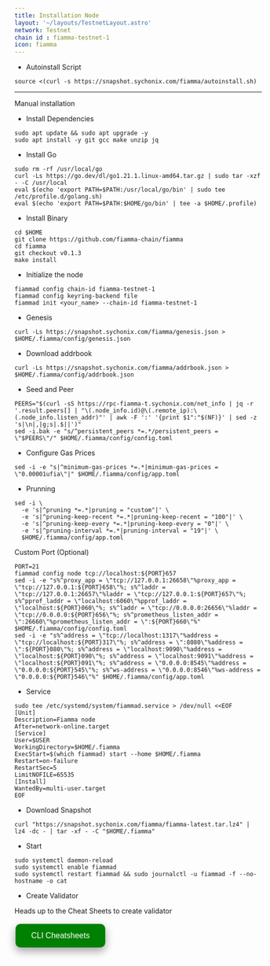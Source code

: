 ```yaml
---
title: Installation Node
layout: '~/layouts/TestnetLayout.astro'
network: Testnet
chain id : fiamma-testnet-1
icon: fiamma
---
```


- Autoinstall Script
```
source <(curl -s https://snapshot.sychonix.com/fiamma/autoinstall.sh) 
```
------
Manual installation
- Install Dependencies
```
sudo apt update && sudo apt upgrade -y 
sudo apt install -y git gcc make unzip jq
```

- Install Go
```
sudo rm -rf /usr/local/go
curl -Ls https://go.dev/dl/go1.21.1.linux-amd64.tar.gz | sudo tar -xzf - -C /usr/local
eval $(echo 'export PATH=$PATH:/usr/local/go/bin' | sudo tee /etc/profile.d/golang.sh)
eval $(echo 'export PATH=$PATH:$HOME/go/bin' | tee -a $HOME/.profile)
```

- Install Binary
```
cd $HOME
git clone https://github.com/fiamma-chain/fiamma
cd fiamma
git checkout v0.1.3
make install
```
- Initialize the node
```
fiammad config chain-id fiamma-testnet-1
fiammad config keyring-backend file
fiammad init <your_name> --chain-id fiamma-testnet-1
```

- Genesis
```
curl -Ls https://snapshot.sychonix.com/fiamma/genesis.json > $HOME/.fiamma/config/genesis.json 
```
- Download addrbook
```
curl -Ls https://snapshot.sychonix.com/fiamma/addrbook.json > $HOME/.fiamma/config/addrbook.json
```
- Seed and Peer
```
PEERS="$(curl -sS https://rpc-fiamma-t.sychonix.com/net_info | jq -r '.result.peers[] | "\(.node_info.id)@\(.remote_ip):\(.node_info.listen_addr)"' | awk -F ':' '{print $1":"$(NF)}' | sed -z 's|\n|,|g;s|.$||')"
sed -i.bak -e "s/^persistent_peers *=.*/persistent_peers = \"$PEERS\"/" $HOME/.fiamma/config/config.toml
```
- Configure Gas Prices
```
sed -i -e "s|^minimum-gas-prices *=.*|minimum-gas-prices = \"0.00001ufia\"|" $HOME/.fiamma/config/app.toml
```
- Prunning
```
sed -i \
  -e 's|^pruning *=.*|pruning = "custom"|' \
  -e 's|^pruning-keep-recent *=.*|pruning-keep-recent = "100"|' \
  -e 's|^pruning-keep-every *=.*|pruning-keep-every = "0"|' \
  -e 's|^pruning-interval *=.*|pruning-interval = "19"|' \
  $HOME/.fiamma/config/app.toml
```
Custom Port (Optional)
```
PORT=21
fiammad config node tcp://localhost:${PORT}657
sed -i -e "s%^proxy_app = \"tcp://127.0.0.1:26658\"%proxy_app = \"tcp://127.0.0.1:${PORT}658\"%; s%^laddr = \"tcp://127.0.0.1:26657\"%laddr = \"tcp://127.0.0.1:${PORT}657\"%; s%^pprof_laddr = \"localhost:6060\"%pprof_laddr = \"localhost:${PORT}060\"%; s%^laddr = \"tcp://0.0.0.0:26656\"%laddr = \"tcp://0.0.0.0:${PORT}656\"%; s%^prometheus_listen_addr = \":26660\"%prometheus_listen_addr = \":${PORT}660\"%" $HOME/.fiamma/config/config.toml
sed -i -e "s%^address = \"tcp://localhost:1317\"%address = \"tcp://localhost:${PORT}317\"%; s%^address = \":8080\"%address = \":${PORT}080\"%; s%^address = \"localhost:9090\"%address = \"localhost:${PORT}090\"%; s%^address = \"localhost:9091\"%address = \"localhost:${PORT}091\"%; s%^address = \"0.0.0.0:8545\"%address = \"0.0.0.0:${PORT}545\"%; s%^ws-address = \"0.0.0.0:8546\"%ws-address = \"0.0.0.0:${PORT}546\"%" $HOME/.fiamma/config/app.toml
```

- Service
```
sudo tee /etc/systemd/system/fiammad.service > /dev/null <<EOF
[Unit]
Description=Fiamma node
After=network-online.target
[Service]
User=$USER
WorkingDirectory=$HOME/.fiamma
ExecStart=$(which fiammad) start --home $HOME/.fiamma
Restart=on-failure
RestartSec=5
LimitNOFILE=65535
[Install]
WantedBy=multi-user.target
EOF
```
- Download Snapshot
```
curl "https://snapshot.sychonix.com/fiamma/fiamma-latest.tar.lz4" | lz4 -dc - | tar -xf - -C "$HOME/.fiamma"
```

- Start
```
sudo systemctl daemon-reload
sudo systemctl enable fiammad
sudo systemctl restart fiammad && sudo journalctl -u fiammad -f --no-hostname -o cat
```

 - Create Validator

Heads up to the Cheat Sheets to create validator

<a href="https://sychonix.com/testnet/fiamma/cheat" target="_blank">
  <button style="background-color: green; border: none; color: white; padding: 15px 32px; text-align: center; text-decoration: none; display: inline-block; font-size: 16px; margin: 4px 2px; cursor: pointer; border-radius: 10px; box-shadow: 0 8px 16px 0 rgba(0,0,0,0.2), 0 6px 20px 0 rgba(0,0,0,0.19);" onmouseover="this.style.boxShadow='0 0 0 4px rgba(0,255,0,0.5)'" onmouseout="this.style.boxShadow='0 8px 16px 0 rgba(0,0,0,0.2), 0 6px 20px 0 rgba(0,0,0,0.19)'">CLI Cheatsheets</button>
</a>
